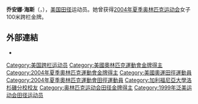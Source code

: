 {{Infobox sportsperson
| honorific_prefix          = 
| name                      = Joanna Hayes
| honorific_suffix          = 
| image                     = Foster Hayes (2349774853).jpg
| image_size                = 
| alt                       = 
| caption                   = 
| headercolor               = 
| real_name                 = 
| native_name               = 
| native_name_lang          = 
| romanizedname             = 
| english_name              = 
| birth_name                = 
| nickname                  = 
| nationality               = {{USA}}
| ethnicity                 = 
| hometown                  = 
| citizenship               = 
| birth_date                = {{Birth date and age|year=1976|month=12|day=23}}
| birth_place               = {{USA}}賓夕法尼亞州來可明縣威廉斯波特
| death_date                = 
| death_place               = 
| resting_place             = 
| resting_place_coordinates = 
| monuments                 = 
| residence                 = {{USA}}加利福尼亞州洛杉磯
| education                 = 
| alma_mater                = John W. North High School
| occupation                = 
| years_active              = 1994 - 2014
| employer                  = 
| agent                     = Greg Foster
| height                    = {{height|ft=5|in=6}}
| weight                    = {{weight|lb=130}}
| spouse                    = 
| life_partner              = 
| other_interests           = 
| website                   = 
| module                    = 
| country                   = {{USA}}
| sport                     = 田徑
| disability                = 
| disability_class          = 
| rank                      = 
| event                     = 短跑
| universityteam            = 
| collegeteam               = 
| league                    = 
| league_type               = 
| club                      = Nike
| team                      = 
| turnedpro                 = 
| partner                   = 
| former_partner            = 
| coach                     = Bob Kersee
| retired                   = 
| coaching                  = 
| module2                   = 
| worlds                    = 
{{ubl
|'''2004年世界室內田徑錦標賽'''：60公尺跨欄第四名
|'''2004年IAAF世界田徑總決賽'''：100公尺跨欄第一名
|'''2005年IAAF世界田徑總決賽'''：100公尺跨欄第六名
|'''2008年IAAF世界田徑總決賽'''：100公尺跨欄第七名
}}
| regionals                 = 
{{ubl
|'''1999年泛美運動會'''：400公尺跨欄第五名
|'''2003年泛美運動會'''：400公尺跨欄第一名
}}
| nationals                 = 
| olympics                  = 
{{ubl
|'''2004年夏季奧林匹克運動會'''：100公尺跨欄第一名
}}
| paralympics               = 
| highestranking            = 
| pb                        = 
{{ubl
|'''60公尺'''：7.51秒 （2006年）
|'''100公尺'''：11.41秒（W：+1.8） （2004年）
|'''400公尺'''：54.72秒 （1998年）
|'''55公尺跨欄'''：7.48秒 （1997年）
|'''60公尺跨欄'''：7.83秒 （2004年）
|'''100公尺跨欄（83.8公分）'''：12.37秒（W：+1.5） （2004年）
|'''400公尺跨欄'''：54.57秒 （1999年）
}}
| medaltemplates            = 
{{MedalCountry|{{USA}}}}
{{MedalSport|女子田徑}}
{{MedalCompetition|泛美運動會}}
{{MedalGold|2003年多明尼加共和國聖多明哥|400公尺跨欄}}
{{MedalCompetition|夏季奧林匹克運動會}}
{{MedalGold|2004年希臘雅典|100公尺跨欄}}
{{MedalCompetition|IAAF世界田徑總決賽}}
{{MedalGold|2004年摩納哥芳特維耶|100公尺跨欄}}
| show-medals               = 
| module3                   = 
| updated                   = 2016年11月8日
}}
'''乔安娜·海斯'''（{{lang-en|Joanna Hayes}}，{{bd|1976年|12月23日}}），[[美国|美国]][[田径|田径]]运动员。她曾获得[[2004年夏季奥林匹克运动会|2004年夏季奥林匹克运动会]]女子100米跨栏金牌。

== 外部連結 ==
*{{IAAF name|132266}}
{{奥林匹克运动会田径比赛女子100米栏冠军}}
{{DEFAULTSORT:Hayes, Joanna}}

[[Category:美国跨栏运动员|Category:美国跨栏运动员]]
[[Category:美國奧林匹克運動會金牌得主|Category:美國奧林匹克運動會金牌得主]]
[[Category:2004年夏季奧林匹克運動會金牌得主|Category:2004年夏季奧林匹克運動會金牌得主]]
[[Category:美國奧運田徑運動員|Category:美國奧運田徑運動員]]
[[Category:2004年夏季奧林匹克運動會田徑運動員|Category:2004年夏季奧林匹克運動會田徑運動員]]
[[Category:加利福尼亞大學洛杉磯分校校友|Category:加利福尼亞大學洛杉磯分校校友]]
[[Category:奥林匹克运动会田径金牌得主|Category:奥林匹克运动会田径金牌得主]]
[[Category:1999年泛美运动会田径运动员|Category:1999年泛美运动会田径运动员]]